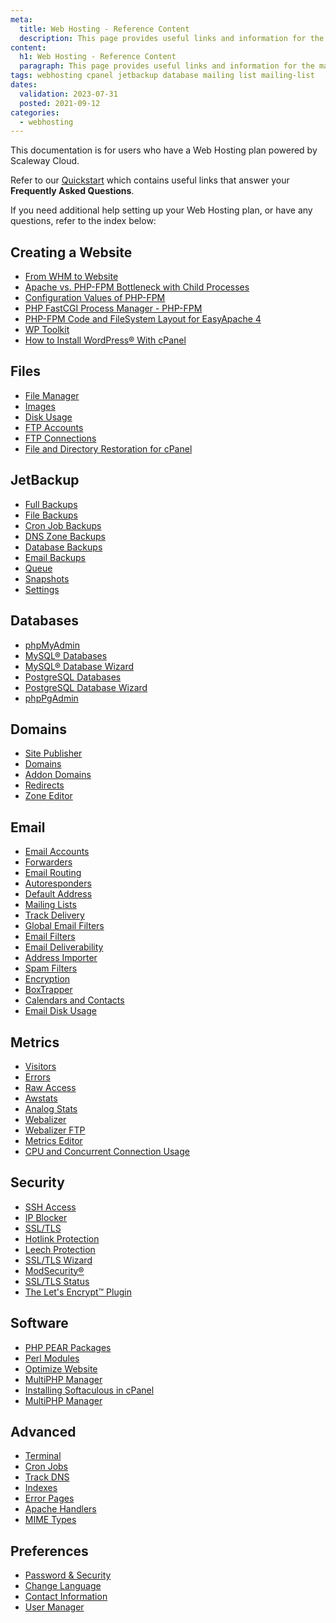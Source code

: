 ```yaml
---
meta:
  title: Web Hosting - Reference Content
  description: This page provides useful links and information for the management and configuration of your Web Hosting plan.
content:
  h1: Web Hosting - Reference Content
  paragraph: This page provides useful links and information for the management and configuration of your Web Hosting plan.
tags: webhosting cpanel jetbackup database mailing list mailing-list
dates:
  validation: 2023-07-31
  posted: 2021-09-12
categories:
  - webhosting
---
```


<Message type="note">
  This documentation is for users who have a Web Hosting plan powered by Scaleway Cloud.
</Message>


Refer to our [Quickstart](/managed-services/webhosting/quickstart) which contains useful links that answer your **Frequently Asked Questions**. 

If you need additional help setting up your Web Hosting plan, or have any questions, refer to the index below: 


## Creating a Website 

* [From WHM to Website](https://docs.cpanel.net/knowledge-base/accounts/from-whm-to-website/)
* [Apache vs. PHP-FPM Bottleneck with Child Processes](https://docs.cpanel.net/knowledge-base/php-fpm/apache-vs-php-fpm-bottleneck-with-child-processes/)
* [Configuration Values of PHP-FPM](https://docs.cpanel.net/knowledge-base/php-fpm/configuration-values-of-php-fpm/)
* [PHP FastCGI Process Manager - PHP-FPM](https://docs.cpanel.net/knowledge-base/php-fpm/php-fastcgi-process-manager-php-fpm/)
* [PHP-FPM Code and FileSystem Layout for EasyApache 4](https://docs.cpanel.net/knowledge-base/php-fpm/php-fpm-code-and-filesystem-layout-for-easyapache-4/)
* [WP Toolkit](https://docs.cpanel.net/knowledge-base/cpanel-developed-plugins/wp-toolkit/)
* [How to Install WordPress® With cPanel](https://docs.cpanel.net/knowledge-base/third-party/how-to-install-wordpress-with-cpanel/)

## Files

* [File Manager](https://docs.cpanel.net/cpanel/files/file-manager/)
* [Images](https://docs.cpanel.net/cpanel/files/images/)
* [Disk Usage](https://docs.cpanel.net/cpanel/files/disk-usage/)
* [FTP Accounts](https://docs.cpanel.net/cpanel/files/ftp-accounts/)
* [FTP Connections](https://docs.cpanel.net/cpanel/files/ftp-connections/)
* [File and Directory Restoration for cPanel](https://docs.cpanel.net/cpanel/files/file-and-directory-restoration-for-cpanel/)

## JetBackup

* [Full Backups](https://docs.jetbackup.com/manual/cpanel/BackupTypes/fullBackups.html)
* [File Backups](https://docs.jetbackup.com/manual/cpanel/BackupTypes/fileBackups.html)
* [Cron Job Backups](https://docs.jetbackup.com/manual/cpanel/BackupTypes/cronJobBackups.html)
* [DNS Zone Backups](https://docs.jetbackup.com/manual/cpanel/BackupTypes/dnsBackups.html)
* [Database Backups](https://docs.jetbackup.com/manual/cpanel/BackupTypes/dbBackups.html)
* [Email Backups](https://docs.jetbackup.com/manual/cpanel/BackupTypes/emailBackups.html)
* [Queue](https://docs.jetbackup.com/manual/cpanel/queue.html)
* [Snapshots](https://docs.jetbackup.com/manual/cpanel/snapshots.html)
* [Settings](https://docs.jetbackup.com/manual/cpanel/settings.html)

## Databases

* [phpMyAdmin](https://docs.cpanel.net/cpanel/databases/phpmyadmin/)
* [MySQL® Databases](https://docs.cpanel.net/cpanel/databases/mysql-databases/)
* [MySQL® Database Wizard](https://docs.cpanel.net/cpanel/databases/mysql-database-wizard/)
* [PostgreSQL Databases](https://docs.cpanel.net/cpanel/databases/postgresql-databases/)
* [PostgreSQL Database Wizard](https://docs.cpanel.net/cpanel/databases/postgresql-database-wizard/)
* [phpPgAdmin](https://docs.cpanel.net/cpanel/databases/phppgadmin/)

## Domains

* [Site Publisher](https://docs.cpanel.net/cpanel/domains/site-publisher/)
* [Domains](https://docs.cpanel.net/cpanel/domains/domains/)
* [Addon Domains](https://docs.cpanel.net/cpanel/domains/domains/#create-a-new-domain)
* [Redirects](https://docs.cpanel.net/cpanel/domains/redirects/)
* [Zone Editor](https://docs.cpanel.net/cpanel/domains/zone-editor/)

## Email

* [Email Accounts](https://docs.cpanel.net/cpanel/email/email-accounts/)
* [Forwarders](https://docs.cpanel.net/cpanel/email/forwarders/)
* [Email Routing](https://docs.cpanel.net/cpanel/email/email-routing/)
* [Autoresponders](https://docs.cpanel.net/cpanel/email/autoresponders/)
* [Default Address](https://docs.cpanel.net/cpanel/email/default-address/)
* [Mailing Lists](https://docs.cpanel.net/cpanel/email/mailing-lists/)
* [Track Delivery](https://docs.cpanel.net/cpanel/email/track-delivery/)
* [Global Email Filters](https://docs.cpanel.net/cpanel/email/global-email-filters/)
* [Email Filters](https://docs.cpanel.net/cpanel/email/email-filters/)
* [Email Deliverability](https://docs.cpanel.net/cpanel/email/email-deliverability-in-cpanel/)
* [Address Importer](https://docs.cpanel.net/cpanel/email/address-importer/)
* [Spam Filters](https://docs.cpanel.net/cpanel/email/spam-filters/)
* [Encryption](https://docs.cpanel.net/cpanel/email/encryption/)
* [BoxTrapper](https://docs.cpanel.net/cpanel/email/boxtrapper/)
* [Calendars and Contacts](https://docs.cpanel.net/knowledge-base/webmail/how-to-set-up-calendars-and-contacts/)
* [Email Disk Usage](https://docs.cpanel.net/cpanel/email/email-disk-usage/)

## Metrics

* [Visitors](https://docs.cpanel.net/cpanel/metrics/visitors/)
* [Errors](https://docs.cpanel.net/cpanel/metrics/errors/)
* [Raw Access](https://docs.cpanel.net/cpanel/metrics/raw-access/)
* [Awstats](https://docs.cpanel.net/cpanel/metrics/awstats/)
* [Analog Stats](https://docs.cpanel.net/cpanel/metrics/analog-stats/)
* [Webalizer](https://docs.cpanel.net/cpanel/metrics/webalizer/)
* [Webalizer FTP](https://docs.cpanel.net/cpanel/metrics/webalizer-ftp/)
* [Metrics Editor](https://docs.cpanel.net/cpanel/metrics/metrics-editor/)
* [CPU and Concurrent Connection Usage](https://docs.cpanel.net/cpanel/metrics/cpu-and-concurrent-connection-usage/)

## Security

* [SSH Access](https://docs.cpanel.net/cpanel/security/ssh-access/)
* [IP Blocker](https://docs.cpanel.net/cpanel/security/ip-blocker/)
* [SSL/TLS](https://docs.cpanel.net/cpanel/security/ssl-tls/)
* [Hotlink Protection](https://docs.cpanel.net/cpanel/security/hotlink-protection/)
* [Leech Protection](https://docs.cpanel.net/cpanel/security/leech-protection/)
* [SSL/TLS Wizard](https://docs.cpanel.net/cpanel/security/ssl-tls-wizard/)
* [ModSecurity®](https://docs.cpanel.net/cpanel/security/modsecurity/)
* [SSL/TLS Status](https://docs.cpanel.net/cpanel/security/ssl-tls-status/)
* [The Let's Encrypt™ Plugin](https://docs.cpanel.net/knowledge-base/third-party/the-lets-encrypt-plugin/)

## Software

* [PHP PEAR Packages](https://docs.cpanel.net/cpanel/software/php-pear-packages/)
* [Perl Modules](https://docs.cpanel.net/cpanel/software/perl-modules/)
* [Optimize Website](https://docs.cpanel.net/cpanel/software/optimize-website/)
* [MultiPHP Manager](https://docs.cpanel.net/cpanel/software/multiphp-manager-for-cpanel/)
* [Installing Softaculous in cPanel](https://www.softaculous.com/docs/admin/installing-softaculous-in-cpanel/)
* [MultiPHP Manager](https://docs.cpanel.net/cpanel/software/multiphp-manager-for-cpanel/#set-the-php-version-for-a-domain)

## Advanced

* [Terminal](https://docs.cpanel.net/cpanel/advanced/terminal-in-cpanel/)
* [Cron Jobs](https://docs.cpanel.net/cpanel/advanced/cron-jobs/)
* [Track DNS](https://docs.cpanel.net/cpanel/advanced/track-dns/)
* [Indexes](https://docs.cpanel.net/cpanel/advanced/indexes/)
* [Error Pages](https://docs.cpanel.net/cpanel/advanced/error-pages/)
* [Apache Handlers](https://docs.cpanel.net/cpanel/advanced/apache-handlers/)
* [MIME Types](https://docs.cpanel.net/cpanel/advanced/mime-types/)

## Preferences

* [Password & Security](https://docs.cpanel.net/cpanel/preferences/password-and-security/)
* [Change Language](https://docs.cpanel.net/cpanel/preferences/change-language/)
* [Contact Information](https://docs.cpanel.net/cpanel/preferences/contact-information/)
* [User Manager](https://docs.cpanel.net/cpanel/preferences/user-manager/)

